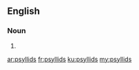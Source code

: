 ==English==

===Noun===
{{head|en|plural}}

# {{plural of|psyllid|lang=en|nocat=1}}

[[ar:psyllids]]
[[fr:psyllids]]
[[ku:psyllids]]
[[my:psyllids]]